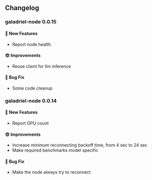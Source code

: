 ## Changelog

### galadriel-node 0.0.15

#### 🚀 New Features

- Report node health

#### 😎 Improvements

- Reuse client for llm inference

#### 🐛 Bug Fix

- Some code cleanup

### galadriel-node 0.0.14

#### 🚀 New Features

- Report GPU count

#### 😎 Improvements

- Increase minimum reconnecting backoff time, from 4 sec to 24 sec
- Make required benchmarks model specific

#### 🐛 Bug Fix

- Make the node always try to reconnect
